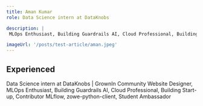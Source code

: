 ```yaml
---
title: Aman Kumar
role: Data Science intern at DataKnobs 

description: |
 MLOps Enthusiast, Building Guardrails AI, Cloud Professional, Building Start-up, Contributor MLflow, zowe-python-client, Student Ambassador.

imageUrl: '/posts/test-article/aman.jpeg'
---
```


## Experienced

Data Science intern at DataKnobs | GrownIn Community Website Designer, 
MLOps Enthusiast, Building Guardrails AI, Cloud Professional, Building Start-up, Contributor MLflow, zowe-python-client, Student Ambassador

